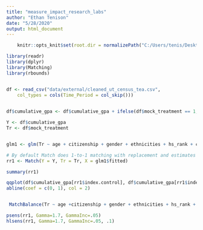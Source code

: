 ```yaml
---
title: "measure_impact_research_labs"
author: "Ethan Tenison"
date: "5/28/2020"
output: html_document
---
```


```r
    knitr::opts_knit$set(root.dir = normalizePath("C:/Users/tenis/Desktop/Data_Projects/UT_Lab-Matching")) 
```

```r
library(readr)
library(dplyr)
library(Matching)
library(rbounds)


df <- read_csv("data/external/cleaned_ut_census_tea.csv", 
    col_types = cols(Time_Period = col_skip()))
  
```

```r


df$cumulative_gpa <- df$cumulative_gpa + ifelse(df$mock_treatment == 1, runif(1, 0, 1), 0)

```

```r

Y <- df$cumulative_gpa
Tr <- df$mock_treatment


glm1 <- glm(Tr ~ age + citizenship + gender + ethnicities + hs_rank + c_rating + city_size, family=binomial, data = df)

# By default Match does 1-to-1 matching with replacement and estimates average treatment effect (ATT)
rr1 <- Match(Y = Y, Tr = Tr, X = glm1$fitted)

summary(rr1)
```

```r
qqplot(df$cumulative_gpa[rr1$index.control], df$cumulative_gpa[rr1$index.treated])
abline(coef = c(0, 1), col = 2)



```

```r

 MatchBalance(Tr ~ age +citizenship + gender + ethnicities + hs_rank + c_rating + city_size , match.out = rr1, nboots = 1000, data = df)


```

```r

psens(rr1, Gamma=1.7, GammaInc=.05)
hlsens(rr1, Gamma=1.7, GammaInc=.05, .1)


```
